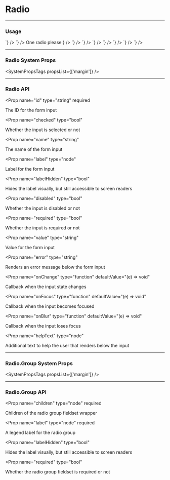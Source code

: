 
# Radio

---

### Usage

<LiveCode>
  <LiveCode.Content
    title="Basic"
    code={`
      <Radio id="id" label="Check Me" />
    `}
  />
  <LiveCode.Content
    title="Without Label"
    code={`
      <Radio id="id" label="Check Me" labelHidden />
    `}
  />
  <LiveCode.Content
    title="with JSX in Label"
    code={`
      <Radio
        id="id"
        label={
          <span>
            One radio <UnstyledLink>please</UnstyledLink>
          </span>
        }
      />
    `}
  />
  <LiveCode.Content
    title="Disabled"
    code={`
      <Radio.Group>
        <Radio id="id" label="Check Me" disabled />
        <Radio id="id" label="Check Me" checked disabled />
      </Radio.Group>
    `}
  />
  <LiveCode.Content
    title="With Help Text"
    code={`
      <Radio id="id" label="Check Me" helpText="Check this box" />
    `}
  />
  <LiveCode.Content
    title="With Error"
    code={`
      <Radio id="id" label="Check Me" error="I'm an error" />
    `}
  />
  <LiveCode.Content
    title="Group with Label"
    code={`
      <Radio.Group label="This is a radio group">
        <Radio id="id" label="Option 1" name="group" />
        <Radio id="id2" label="Option 2" name="group" />
        <Radio id="id3" label="Option 3" name="group" />
      </Radio.Group>
    `}
  />
  <LiveCode.Content
    title="Required Group with Label"
    code={`
      <Radio.Group label="This is a required radio group" required>
        <Radio id="id" label="Option 1" name="group" />
        <Radio id="id2" label="Option 2" name="group" />
        <Radio id="id3" label="Option 3" name="group" />
      </Radio.Group>
    `}
  />
  <LiveCode.Content
    title="Group with Hidden Label"
    code={`
      <Radio.Group labelHidden label="This is a radio group">
        <Radio id="id" label="Option 1" name="group" />
        <Radio id="id2" label="Option 2" name="group" />
        <Radio id="id3" label="Option 3" name="group" />
      </Radio.Group>
    `}
  />
</LiveCode>

---

### Radio System Props

<SystemPropsTags propsList={['margin']} />

---

### Radio API

<Prop
  name="id"
  type="string"
  required
> 
  The ID for the form input
</Prop>

<Prop
  name="checked"
  type="bool"
> 
  Whether the input is selected or not
</Prop>

<Prop
  name="name"
  type="string"
> 
  The name of the form input
</Prop>

<Prop
  name="label"
  type="node"
> 
  Label for the form input
</Prop>

<Prop
  name="labelHidden"
  type="bool"
> 
  Hides the label visually, but still accessible to screen readers
</Prop>

<Prop
  name="disabled"
  type="bool"
> 
  Whether the input is disabled or not
</Prop>

<Prop
  name="required"
  type="bool"
> 
  Whether the input is required or not
</Prop>

<Prop
  name="value"
  type="string"
> 
  Value for the form input
</Prop>

<Prop
  name="error"
  type="string"
> 
  Renders an error message below the form input
</Prop>

<Prop
  name="onChange"
  type="function"
  defaultValue="(e) => void"
> 
  Callback when the input state changes
</Prop>

<Prop
  name="onFocus"
  type="function"
  defaultValue="(e) => void"
> 
  Callback when the input becomes focused
</Prop>

<Prop
  name="onBlur"
  type="function"
  defaultValue="(e) => void"
> 
  Callback when the input loses focus
</Prop>

<Prop
  name="helpText"
  type="node"
> 
  Additional text to help the user that renders below the input
</Prop>

---

### Radio.Group System Props

<SystemPropsTags propsList={['margin']} />

---

### Radio.Group API

<Prop
  name="children"
  type="node"
  required
> 
  Children of the radio group fieldset wrapper
</Prop>

<Prop
  name="label"
  type="node"
  required
> 
  A legend label for the radio group
</Prop>

<Prop
  name="labelHidden"
  type="bool"
> 
  Hides the label visually, but still accessible to screen readers
</Prop>

<Prop
  name="required"
  type="bool"
> 
  Whether the radio group fieldset is required or not
</Prop>

